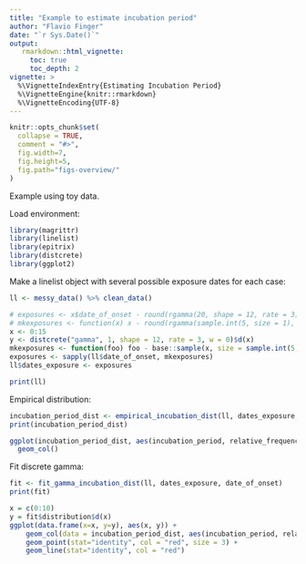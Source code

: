 ```yaml
---
title: "Example to estimate incubation period"
author: "Flavio Finger"
date: "`r Sys.Date()`"
output:
   rmarkdown::html_vignette:
     toc: true
     toc_depth: 2
vignette: >
  %\VignetteIndexEntry{Estimating Incubation Period}
  %\VignetteEngine{knitr::rmarkdown}
  %\VignetteEncoding{UTF-8}
---
```


```r
knitr::opts_chunk$set(
  collapse = TRUE,
  comment = "#>",
  fig.width=7,
  fig.height=5,
  fig.path="figs-overview/"
)
```


Example using toy data.

Load environment:

```r
library(magrittr)
library(linelist)
library(epitrix)
library(distcrete)
library(ggplot2)
```

Make a linelist object with several possible exposure dates for each case:

```r
ll <- messy_data() %>% clean_data()

# exposures <- x$date_of_onset - round(rgamma(20, shape = 12, rate = 3))
# mkexposures <- function(x) x - round(rgamma(sample.int(5, size = 1), shape = 12, rate = 3))
x <- 0:15
y <- distcrete("gamma", 1, shape = 12, rate = 3, w = 0)$d(x)
mkexposures <- function(foo) foo - base::sample(x, size = sample.int(5, size = 1), prob = y)
exposures <- sapply(ll$date_of_onset, mkexposures)
ll$dates_exposure <- exposures

print(ll)
```

Empirical distribution:

```r
incubation_period_dist <- empirical_incubation_dist(ll, dates_exposure, date_of_onset)
print(incubation_period_dist)

ggplot(incubation_period_dist, aes(incubation_period, relative_frequency)) +
  geom_col()
```

Fit discrete gamma:

```r
fit <- fit_gamma_incubation_dist(ll, dates_exposure, date_of_onset)
print(fit)

x = c(0:10)
y = fit$distribution$d(x)
ggplot(data.frame(x=x, y=y), aes(x, y)) +
    geom_col(data = incubation_period_dist, aes(incubation_period, relative_frequency)) +
    geom_point(stat="identity", col = "red", size = 3) +
    geom_line(stat="identity", col = "red")
```
